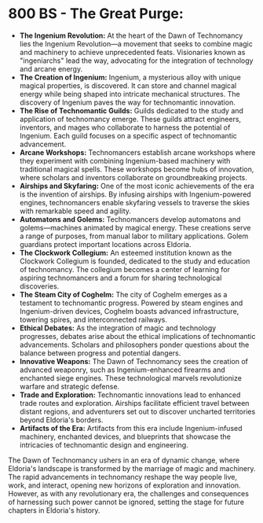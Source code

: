 # **800 BS - The Great Purge:**

- **The Ingenium Revolution:** At the heart of the Dawn of Technomancy lies the Ingenium Revolution—a movement that seeks to combine magic and machinery to achieve unprecedented feats. Visionaries known as "ingeniarchs" lead the way, advocating for the integration of technology and arcane energy.
- **The Creation of Ingenium:** Ingenium, a mysterious alloy with unique magical properties, is discovered. It can store and channel magical energy while being shaped into intricate mechanical structures. The discovery of Ingenium paves the way for technomantic innovation.
- **The Rise of Technomantic Guilds:** Guilds dedicated to the study and application of technomancy emerge. These guilds attract engineers, inventors, and mages who collaborate to harness the potential of Ingenium. Each guild focuses on a specific aspect of technomantic advancement.
- **Arcane Workshops:** Technomancers establish arcane workshops where they experiment with combining Ingenium-based machinery with traditional magical spells. These workshops become hubs of innovation, where scholars and inventors collaborate on groundbreaking projects.
- **Airships and Skyfaring:** One of the most iconic achievements of the era is the invention of airships. By infusing airships with Ingenium-powered engines, technomancers enable skyfaring vessels to traverse the skies with remarkable speed and agility.
- **Automatons and Golems:** Technomancers develop automatons and golems—machines animated by magical energy. These creations serve a range of purposes, from manual labor to military applications. Golem guardians protect important locations across Eldoria.
- **The Clockwork Collegium:** An esteemed institution known as the Clockwork Collegium is founded, dedicated to the study and education of technomancy. The collegium becomes a center of learning for aspiring technomancers and a forum for sharing technological discoveries.
- **The Steam City of Coghelm:** The city of Coghelm emerges as a testament to technomantic progress. Powered by steam engines and Ingenium-driven devices, Coghelm boasts advanced infrastructure, towering spires, and interconnected railways.
- **Ethical Debates:** As the integration of magic and technology progresses, debates arise about the ethical implications of technomantic advancements. Scholars and philosophers ponder questions about the balance between progress and potential dangers.
- **Innovative Weapons:** The Dawn of Technomancy sees the creation of advanced weaponry, such as Ingenium-enhanced firearms and enchanted siege engines. These technological marvels revolutionize warfare and strategic defense.
- **Trade and Exploration:** Technomantic innovations lead to enhanced trade routes and exploration. Airships facilitate efficient travel between distant regions, and adventurers set out to discover uncharted territories beyond Eldoria's borders.
- **Artifacts of the Era:** Artifacts from this era include Ingenium-infused machinery, enchanted devices, and blueprints that showcase the intricacies of technomantic design and engineering.

The Dawn of Technomancy ushers in an era of dynamic change, where Eldoria's landscape is transformed by the marriage of magic and machinery. The rapid advancements in technomancy reshape the way people live, work, and interact, opening new horizons of exploration and innovation. However, as with any revolutionary era, the challenges and consequences of harnessing such power cannot be ignored, setting the stage for future chapters in Eldoria's history.